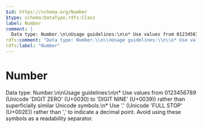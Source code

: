 ```yaml
---
$id: https://schema.org/Number
$type: schema:DataType,rdfs:Class
label: Number
comment: |
  Data type: Number.\n\nUsage guidelines:\n\n* Use values from 0123456789 (Unicode 'DIGIT ZERO' (U+0030) to 'DIGIT NINE' (U+0039)) rather than superficially similar Unicode symbols.\n* Use '.' (Unicode 'FULL STOP' (U+002E)) rather than ',' to indicate a decimal point. Avoid using these symbols as a readability separator.
rdfs:comment: "Data type: Number.\\n\\nUsage guidelines:\\n\\n* Use values from 0123456789 (Unicode 'DIGIT ZERO' (U+0030) to 'DIGIT NINE' (U+0039)) rather than superficially similar Unicode symbols.\\n* Use '.' (Unicode 'FULL STOP' (U+002E)) rather than ',' to indicate a decimal point. Avoid using these symbols as a readability separator."
rdfs:label: "Number"
---
```


# Number

Data type: Number.\n\nUsage guidelines:\n\n* Use values from 0123456789 (Unicode 'DIGIT ZERO' (U+0030) to 'DIGIT NINE' (U+0039)) rather than superficially similar Unicode symbols.\n* Use '.' (Unicode 'FULL STOP' (U+002E)) rather than ',' to indicate a decimal point. Avoid using these symbols as a readability separator.


